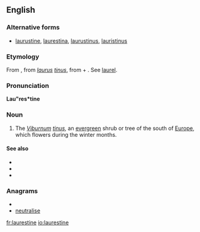 ==English==

===Alternative forms===
* [[laurustine]], [[laurestina]], [[laurustinus]], [[lauristinus]]

===Etymology===
From {{etyl|NL.}} {{term|laurustinus||lang=la}}, from ''[[laurus]] [[tinus]]'', from {{etyl|la|en}} {{term|laurus||lang=la|laurel}} + {{term|tinus||lang=la|Viburnum tinus}}. See [[laurel]].

===Pronunciation===
'''Lau"res*tine'''
{{rfp}}

===Noun===
{{en-noun}}

# {{botany}} The ''[[Viburnum]] [[tinus]]'', an [[evergreen]] shrub or tree of the south of [[Europe]], which flowers during the winter months.

====See also====
*{{pedia}}
*{{specieslite|Viburnum tinus}}
*{{commonslite|Viburnum tinus}}

===Anagrams===
* {{alphagram|aeeilnrstu}}
* [[neutralise#English|neutralise]]

[[fr:laurestine]]
[[io:laurestine]]